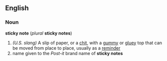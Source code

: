 ==English==
=== Noun ===
'''sticky note''' (''plural'' '''sticky notes''')
# ''(U.S. slang)'' A slip of paper, or a [[chit]], with a [[gummy]] or [[gluey]] top that can be moved from place to place, usually as a [[reminder]]
# name given to the ''Post-it'' brand name of '''sticky notes'''